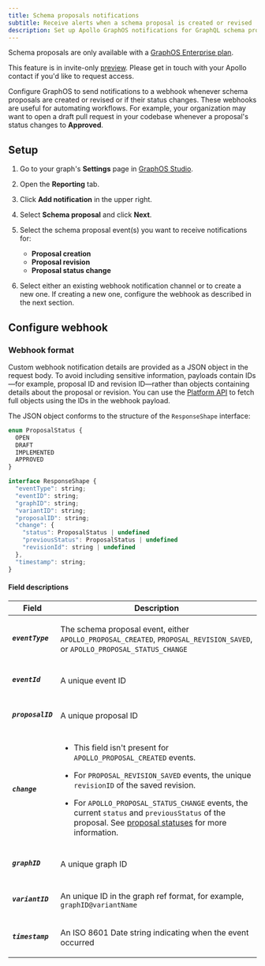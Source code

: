 ```yaml
---
title: Schema proposals notifications
subtitle: Receive alerts when a schema proposal is created or revised
description: Set up Apollo GraphOS notifications for GraphQL schema proposals. Receive real-time alerts whenever schema proposals are created or revised, or if their status changes.
---
```


<EnterpriseFeature>

Schema proposals are only available with a [GraphOS Enterprise plan](https://www.apollographql.com/pricing?referrer=docs-content).

</EnterpriseFeature>

<PreviewFeature>

This feature is in invite-only [preview](/resources/product-launch-stages#preview). Please get in touch with your Apollo contact if you'd like to request access.

</PreviewFeature>

Configure GraphOS to send notifications to a webhook whenever schema proposals are created or revised or if their status changes.
These webhooks are useful for automating workflows. For example, your organization may want to open a draft pull request in your codebase whenever a proposal's status changes to **Approved**.

## Setup

1. Go to your graph's **Settings** page in [GraphOS Studio](https://studio.apollographql.com/?referrer=docs-content).
1. Open the **Reporting** tab.
2. Click **Add notification** in the upper right.
3. Select **Schema proposal** and click **Next**.
4. Select the schema proposal event(s) you want to receive notifications for:

   - **Proposal creation**
   - **Proposal revision**
   - **Proposal status change**

5. Select either an existing webhook notification channel or to create a new one. If creating a new one, configure the webhook as described in the next section.

## Configure webhook

<ConfigureWebhookNotification notificationType="Proposal" />

### Webhook format

Custom webhook notification details are provided as a JSON object in the request body.
To avoid including sensitive information, payloads contain IDs—for example, proposal ID and revision ID—rather than objects containing details about the proposal or revision.
You can use the [Platform API](/graphos/platform-api/) to fetch full objects using the IDs in the webhook payload.

The JSON object conforms to the structure of the `ResponseShape` interface:

```javascript
enum ProposalStatus {
  OPEN
  DRAFT
  IMPLEMENTED
  APPROVED
}

interface ResponseShape {
  "eventType": string;
  "eventID": string;
  "graphID": string;
  "variantID": string;
  "proposalID": string;
  "change": {
    "status": ProposalStatus | undefined
    "previousStatus": ProposalStatus | undefined
    "revisionId": string | undefined
  },
  "timestamp": string;
}
```


#### Field descriptions

<table className="field-table">
<thead>
<tr>
<th style={{ minWidth: 200 }}>Field</th>
<th>Description</th>
</tr>
</thead>
<tbody>

<tr>
<td>

##### `eventType`

</td>
<td>

The schema proposal event, either `APOLLO_PROPOSAL_CREATED`, `PROPOSAL_REVISION_SAVED`, or `APOLLO_PROPOSAL_STATUS_CHANGE`

</td>
</tr>

<tr>
<td>

##### `eventId`

</td>
<td>

A unique event ID

</td>
</tr>

<tr>
<td>

##### `proposalID`

</td>
<td>

A unique proposal ID

</td>
</tr>

<tr>
<td>

##### `change`

</td>
<td>

- This field isn't present for `APOLLO_PROPOSAL_CREATED` events.

- For `PROPOSAL_REVISION_SAVED` events, the unique `revisionID` of the saved revision.

- For `APOLLO_PROPOSAL_STATUS_CHANGE` events, the current `status` and `previousStatus` of the proposal.
See [proposal statuses](../../delivery/schema-proposals#proposal-statuses) for more information.

</td>
</tr>

<tr>
<td>

##### `graphID`

</td>
<td>

A unique graph ID

</td>
</tr>


<tr>
<td>


##### `variantID`


</td>
<td>

An unique ID in the graph ref format, for example, `graphID@variantName`

</td>
</tr>

<tr>
<td>

##### `timestamp`

</td>
<td>

An ISO 8601 Date string indicating when the event occurred

</td>
</tr>

</tbody>
</table>

